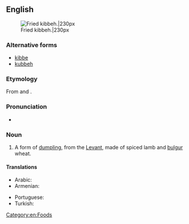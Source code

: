==English==
{{wikipedia}}
[[File:Quibe frito.JPG|thumb|Fried kibbeh.|230px]]

===Alternative forms===
* [[kibbe]]
* [[kubbeh]]

===Etymology===
From {{etyl|ar|en}} {{term|كِبَّة||ball|lang=ar}} and {{term|كُبَّة||(same)|lang=ar}}.

===Pronunciation===
* {{IPA|/ˈkibə/|lang=en}}

===Noun===
{{en-noun}}

# A form of [[dumpling]], from the [[Levant]], made of spiced lamb and [[bulgur]] wheat.

====Translations====
{{trans-top|form of dumpling}}
* Arabic: {{t|ar|كب|tr=kibbeh, kubbah}}
* Armenian: {{t|hy|իշլի քյուֆթա|tr=išli k’yuft’a}}
{{trans-mid}}
* Portuguese: {{t+|pt|quibe|m}}
* Turkish: {{t+|tr|içli köfte}}
{{trans-bottom}}

[[Category:en:Foods]]